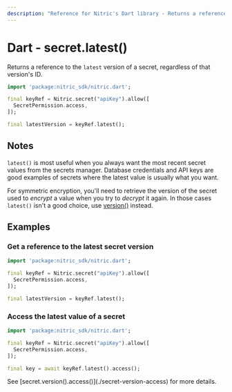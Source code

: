 ```yaml
---
description: "Reference for Nitric's Dart library - Returns a reference to the latest version of a secret, regardless of that version's ID."
---
```


# Dart - secret.latest()

Returns a reference to the `latest` version of a secret, regardless of that version's ID.

```dart
import 'package:nitric_sdk/nitric.dart';

final keyRef = Nitric.secret("apiKey").allow([
  SecretPermission.access,
]);

final latestVersion = keyRef.latest();
```

## Notes

`latest()` is most useful when you always want the most recent secret values from the secrets manager. Database credentials and API keys are good examples of secrets where the latest value is usually what you want.

For symmetric encryption, you'll need to retrieve the version of the secret used to _encrypt_ a value when you try to _decrypt_ it again. In those cases `latest()` isn't a good choice, use [version()](./secret-version) instead.

## Examples

### Get a reference to the latest secret version

```dart
import 'package:nitric_sdk/nitric.dart';

final keyRef = Nitric.secret("apiKey").allow([
  SecretPermission.access,
]);

final latestVersion = keyRef.latest();
```

### Access the latest value of a secret

```dart
import 'package:nitric_sdk/nitric.dart';

final keyRef = Nitric.secret("apiKey").allow([
  SecretPermission.access,
]);

final key = await keyRef.latest().access();
```

<Note>
  See [secret.version().access()](./secret-version-access) for more details.
</Note>
